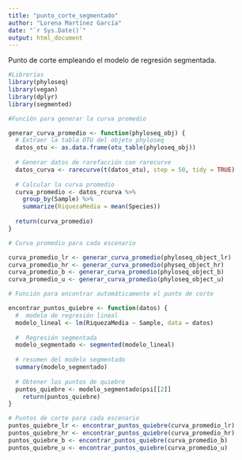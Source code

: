 ---
title: "punto_corte_segmentado"
author: "Lorena Martínez García"
date: "`r Sys.Date()`"
output: html_document
---

Punto de corte empleando el modelo de regresión segmentada.

```{r}
#Librerías
library(phyloseq)
library(vegan)
library(dplyr)
library(segmented)
```

```{r}
#Función para generar la curva promedio

generar_curva_promedio <- function(phyloseq_obj) {
  # Extraer la tabla OTU del objeto phyloseq
  datos_otu <- as.data.frame(otu_table(phyloseq_obj))
  
  # Generar datos de rarefacción con rarecurve
  datos_curva <- rarecurve(t(datos_otu), step = 50, tidy = TRUE)
  
  # Calcular la curva promedio
  curva_promedio <- datos_rcurva %>%
    group_by(Sample) %>%
    summarize(RiquezaMedia = mean(Species))
  
  return(curva_promedio)
}
```

```{r}
# Curva promedio para cada escenario

curva_promedio_lr <- generar_curva_promedio(phyloseq_object_lr)
curva_promedio_hr <- generar_curva_promedio(physeq_object_hr)
curva_promedio_b <- generar_curva_promedio(phyloseq_object_b)
curva_promedio_u <- generar_curva_promedio(phyloseq_object_u)
```

```{r}
# Función para encontrar automáticamente el punto de corte

encontrar_puntos_quiebre <- function(datos) {
  #  modelo de regresión lineal
  modelo_lineal <- lm(RiquezaMedia ~ Sample, data = datos)
  
  #  Regresión segmentada
  modelo_segmentado <- segmented(modelo_lineal)
  
  # resumen del modelo segmentado
  summary(modelo_segmentado)
  
  # Obtener los puntos de quiebre
  puntos_quiebre <- modelo_segmentado$psi[[2]]
    return(puntos_quiebre)
}

```

```{r}
# Puntos de corte para cada escenario
puntos_quiebre_lr <- encontrar_puntos_quiebre(curva_promedio_lr)
puntos_quiebre_hr <- encontrar_puntos_quiebre(curva_promedio_hr)
puntos_quiebre_b <- encontrar_puntos_quiebre(curva_promedio_b)
puntos_quiebre_u <- encontrar_puntos_quiebre(curva_promedio_u)
```


